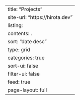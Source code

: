 ---
title: "Projects"
site-url: "https://hirota.dev"
listing:
  contents: .
  sort: "date desc"
  type: grid
  categories: true
  sort-ui: false
  filter-ui: false
  feed: true
page-layout: full
---